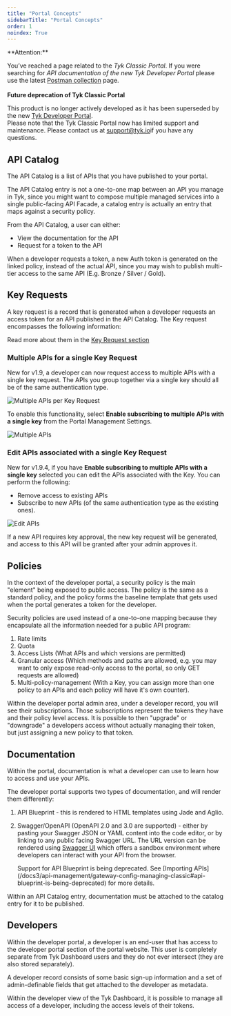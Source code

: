 ```yaml
---
title: "Portal Concepts"
sidebarTitle: "Portal Concepts"
order: 1
noindex: True
---
```



<Warning>
**Attention:**

You’ve reached a page related to the *Tyk Classic Portal*. If you were searching for *API documentation of the new Tyk
Developer Portal* please use the latest
[Postman collection](/docs3/product-stack/tyk-enterprise-developer-portal/api-documentation/tyk-edp-api) page.
<br />
<br />
**Future deprecation of Tyk Classic Portal**

This product is no longer actively developed as it
has been superseded by the new [Tyk Developer Portal](/docs3/portal/overview/intro).
<br />
Please note that the Tyk Classic Portal now has limited support and maintenance. Please contact us at
[support@tyk.io](<mailto:support@tyk.io?subject=Tyk classic developer portal>)if you have any questions.
</Warning>


## API Catalog

The API Catalog is a list of APIs that you have published to your portal.

The API Catalog entry is not a one-to-one map between an API you manage in Tyk, since you might want to compose multiple managed services into a single public-facing API Facade, a catalog entry is actually an entry that maps against a security policy.

From the API Catalog, a user can either:

- View the documentation for the API
- Request for a token to the API

When a developer requests a token, a new Auth token is generated on the linked policy, instead of the actual API, since you may wish to publish multi-tier access to the same API (E.g. Bronze / Silver / Gold).

## Key Requests

A key request is a record that is generated when a developer requests an access token for an API published in the API Catalog. The Key request encompasses the following information:

Read more about them in the [Key Request section](/docs3/tyk-developer-portal/tyk-portal-classic/key-requests)

### Multiple APIs for a single Key Request

New for v1.9, a developer can now request access to multiple APIs with a single key request. The APIs you group together via a single key should all be of the same authentication type.

<img src="/img/dashboard/portal-management/multi-api-per-request.png" alt="Multiple APIs per Key Request" />

To enable this functionality, select **Enable subscribing to multiple APIs with a single key** from the Portal Management Settings.

<img src="/img/dashboard/portal-management/multi-api-setting.png" alt="Multiple APIs" />

### Edit APIs associated with a single Key Request

New for v1.9.4, if you have **Enable subscribing to multiple APIs with a single key** selected you can edit the APIs associated with the Key. You can perform the following:

* Remove access to existing APIs
* Subscribe to new APIs (of the same authentication type as the existing ones).

 <img src="/img/dashboard/system-management/modify_key_approval.png" alt="Edit APIs" /> 


If a new API requires key approval, the new key request will be generated, and access to this API will be granted after your admin approves it.


## Policies

In the context of the developer portal, a security policy is the main "element" being exposed to public access. The policy is the same as a standard policy, and the policy forms the baseline template that gets used when the portal generates a token for the developer.

Security policies are used instead of a one-to-one mapping because they encapsulate all the information needed for a public API program:

1.  Rate limits
2.  Quota
3.  Access Lists (What APIs and which versions are permitted)
4.  Granular access (Which methods and paths are allowed, e.g. you may want to only expose read-only access to the portal, so only GET requests are allowed)
5.  Multi-policy-management (With a Key, you can assign more than one policy to an APIs and each policy will have it's own counter).

Within the developer portal admin area, under a developer record, you will see their subscriptions. Those subscriptions represent the tokens they have and their policy level access. It is possible to then "upgrade" or "downgrade" a developers access without actually managing their token, but just assigning a new policy to that token.

## Documentation

Within the portal, documentation is what a developer can use to learn how to access and use your APIs.

The developer portal supports two types of documentation, and will render them differently:

1.  API Blueprint - this is rendered to HTML templates using Jade and Aglio.
2.  Swagger/OpenAPI (OpenAPI 2.0 and 3.0 are supported) - either by pasting your Swagger JSON or YAML content into the code editor, or by linking to any public facing Swagger URL. The URL version can be rendered using [Swagger UI](https://swagger.io/tools/swagger-ui/) which offers a sandbox environment where developers can interact with your API from the browser.



    <Note>
    Support for API Blueprint is being deprecated. See [Importing APIs](/docs3/api-management/gateway-config-managing-classic#api-blueprint-is-being-deprecated) for more details.
    </Note>


Within an API Catalog entry, documentation must be attached to the catalog entry for it to be published.

## Developers

Within the developer portal, a developer is an end-user that has access to the developer portal section of the portal website. This user is completely separate from Tyk Dashboard users and they do not ever intersect (they are also stored separately).

A developer record consists of some basic sign-up information and a set of admin-definable fields that get attached to the developer as metadata.

Within the developer view of the Tyk Dashboard, it is possible to manage all access of a developer, including the access levels of their tokens.


